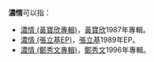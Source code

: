 '''濃情'''可以指：
* [[濃情_(黃寶欣專輯)|濃情 (黃寶欣專輯)]]，[[黃寶欣|黃寶欣]]1987年專輯。
* [[濃情_(張立基EP)|濃情 (張立基EP)]]，[[張立基|張立基]]1989年EP。
* [[濃情_(鄭秀文專輯)|濃情 (鄭秀文專輯)]]，[[鄭秀文|鄭秀文]]1996年專輯。

{{disambig|S|Cat=二字消歧义}}